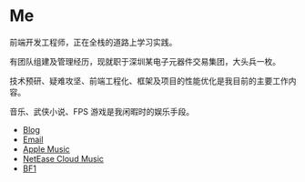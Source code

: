 # Me

前端开发工程师，正在全栈的道路上学习实践。

有团队组建及管理经历，现就职于深圳某电子元器件交易集团，大头兵一枚。

技术预研、疑难攻坚、前端工程化、框架及项目的性能优化是我目前的主要工作内容。

音乐、武侠小说、FPS 游戏是我闲暇时的娱乐手段。

- [Blog](https://blog.unot.net/)
- [Email](mailto:me@unot.net)
- [Apple Music](https://music.apple.com/cn/playlist/%E6%88%91%E7%9A%84%E6%94%B6%E8%97%8F/pl.u-WabZvdVHe4VbalX)
- [NetEase Cloud Music](https://music.163.com/#/user/home?id=5840872)
- [BF1](https://battlefieldtracker.com/bf1/profile/origin/DreamBit/overview)

